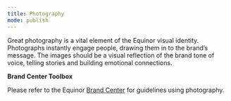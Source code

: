 ```yaml
---
title: Photography
mode: publish
---
```


Great photography is a vital element of the Equinor visual identity. Photographs instantly engage people, drawing them in to the brand’s message. The images should be a visual reflection of the brand tone of voice, telling stories and building emotional connections.


**Brand Center Toolbox**

Please refer to the Equinor [Brand Center](https://communicationtoolbox.equinor.com/brandcenter/en/equinorbc/component/default/100 "Brand Center Toolbox Guidelines") for guidelines using photography. 
